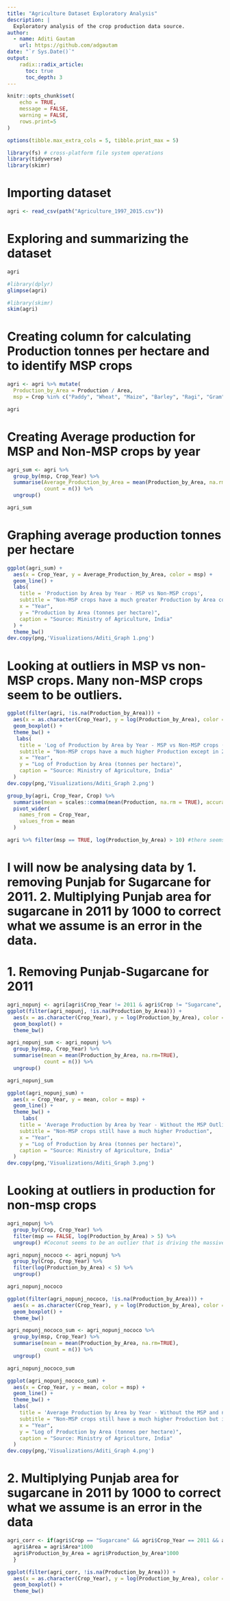 ```yaml
---
title: "Agriculture Dataset Exploratory Analysis"
description: |
  Exploratory analysis of the crop production data source. 
author:
  - name: Aditi Gautam
    url: https://github.com/adgautam
date: "`r Sys.Date()`"
output: 
    radix::radix_article:
      toc: true
      toc_depth: 3
---
```


```r
knitr::opts_chunk$set(
	echo = TRUE,
	message = FALSE,
	warning = FALSE,
	rows.print=5
)

options(tibble.max_extra_cols = 5, tibble.print_max = 5)

library(fs) # cross-platform file system operations
library(tidyverse)
library(skimr)
```

# Importing dataset

```r
agri <- read_csv(path("Agriculture_1997_2015.csv"))
```

# Exploring and summarizing the dataset

```r
agri
```

```r
#library(dplyr)
glimpse(agri)
```

```r
#library(skimr)
skim(agri)
```

# Creating column for calculating Production tonnes per hectare and to identify MSP crops 

```r
agri <- agri %>% mutate(
  Production_by_Area = Production / Area,
  msp = Crop %in% c("Paddy", "Wheat", "Maize", "Barley", "Ragi", "Gram", "Arhar/Tur", "Moong(Green Gram)", "Urad", "Masoor", "Groundnut", "Rapeseed &Mustard", "Soyabean", "Sesamum", "Sunflower", "Niger seed", "Cotton", "Jute & mesta", "Jowar", "Bajra", "Sugarcane")) 

agri
```

# Creating Average production for MSP and Non-MSP crops by year

```r
agri_sum <- agri %>% 
  group_by(msp, Crop_Year) %>% 
  summarise(Average_Production_by_Area = mean(Production_by_Area, na.rm=TRUE),
            count = n()) %>% 
  ungroup()

agri_sum
```

# Graphing average production tonnes per hectare

```r
ggplot(agri_sum) + 
  aes(x = Crop_Year, y = Average_Production_by_Area, color = msp) + 
  geom_line() + 
  labs(
    title = 'Production by Area by Year - MSP vs Non-MSP crops',
    subtitle = "Non-MSP crops have a much greater Production by Area compared to MSP",
    x = "Year",
    y = "Production by Area (tonnes per hectare)",
    caption = "Source: Ministry of Agriculture, India"
  ) +
  theme_bw()
dev.copy(png,'Visualizations/Aditi_Graph 1.png')
```
# Looking at outliers in MSP vs non-MSP crops. Many non-MSP crops seem to be outliers.

```r
ggplot(filter(agri, !is.na(Production_by_Area))) +
  aes(x = as.character(Crop_Year), y = log(Production_by_Area), color = msp) +
  geom_boxplot() +
  theme_bw() +
   labs(
    title = 'Log of Production by Area by Year - MSP vs Non-MSP crops (Checking for outliers)',
    subtitle = "Non-MSP crops have a much higher Production except in 2011",
    x = "Year",
    y = "Log of Production by Area (tonnes per hectare)",
    caption = "Source: Ministry of Agriculture, India"
  )
dev.copy(png,'Visualizations/Aditi_Graph 2.png')
```


```r
group_by(agri, Crop_Year, Crop) %>%
  summarise(mean = scales::comma(mean(Production, na.rm = TRUE), accuracy = 1)) %>%
  pivot_wider(
    names_from = Crop_Year,
    values_from = mean
  )
```

```r
agri %>% filter(msp == TRUE, log(Production_by_Area) > 10) #there seems to be an issue with the data for Area in Punjab in 2011 leading to the big jump seen in the boxplot for MSP crops. 
```
# I will now be analysing data by 1. removing Punjab for Sugarcane for 2011. 2. Multiplying Punjab area for sugarcane in 2011 by 1000 to correct what we assume is an error in the data. 

# 1. Removing Punjab-Sugarcane for 2011
```r
agri_nopunj <- agri[agri$Crop_Year != 2011 & agri$Crop != "Sugarcane", ]  
ggplot(filter(agri_nopunj, !is.na(Production_by_Area))) +
  aes(x = as.character(Crop_Year), y = log(Production_by_Area), color = msp) +
  geom_boxplot() +
  theme_bw()
```
```r
agri_nopunj_sum <- agri_nopunj %>% 
  group_by(msp, Crop_Year) %>% 
  summarise(mean = mean(Production_by_Area, na.rm=TRUE),
            count = n()) %>% 
  ungroup()

agri_nopunj_sum
```


```r
ggplot(agri_nopunj_sum) + 
  aes(x = Crop_Year, y = mean, color = msp) + 
  geom_line() + 
  theme_bw() + 
     labs(
    title = 'Average Production by Area by Year - Without the MSP Outlier',
    subtitle = "Non-MSP crops still have a much higher Production",
    x = "Year",
    y = "Log of Production by Area (tonnes per hectare)",
    caption = "Source: Ministry of Agriculture, India"
  )
dev.copy(png,'Visualizations/Aditi_Graph 3.png')
```


# Looking at outliers in production for non-msp crops

```r
agri_nopunj %>% 
  group_by(Crop, Crop_Year) %>%
  filter(msp == FALSE, log(Production_by_Area) > 5) %>%
  ungroup() #Coconut seems to be an outlier that is driving the massive difference between msp and non-msp crops. 
```

```r
agri_nopunj_nococo <- agri_nopunj %>% 
  group_by(Crop, Crop_Year) %>%
  filter(log(Production_by_Area) < 5) %>%
  ungroup()

agri_nopunj_nococo
```
```r
ggplot(filter(agri_nopunj_nococo, !is.na(Production_by_Area))) +
  aes(x = as.character(Crop_Year), y = log(Production_by_Area), color = msp) +
  geom_boxplot() +
  theme_bw()
```


```r
agri_nopunj_nococo_sum <- agri_nopunj_nococo %>% 
  group_by(msp, Crop_Year) %>% 
  summarise(mean = mean(Production_by_Area, na.rm=TRUE),
            count = n()) %>% 
  ungroup()

agri_nopunj_nococo_sum
```


```r
ggplot(agri_nopunj_nococo_sum) + 
  aes(x = Crop_Year, y = mean, color = msp) + 
  geom_line() + 
  theme_bw() +
  labs(
    title = 'Average Production by Area by Year - Without the MSP and non-MSP Outliers',
    subtitle = "Non-MSP crops still have a much higher Production but it is more comparable",
    x = "Year",
    y = "Log of Production by Area (tonnes per hectare)",
    caption = "Source: Ministry of Agriculture, India"
  )
dev.copy(png,'Visualizations/Aditi_Graph 4.png')
```

# 2. Multiplying Punjab area for sugarcane in 2011 by 1000 to correct what we assume is an error in the data

```r
agri_corr <- if(agri$Crop == "Sugarcane" && agri$Crop_Year == 2011 && agri$State_name == "Punjab"){
  agri$Area = agri$Area*1000
  agri$Production_by_Area = agri$Production_by_Area*1000
  }
```

```r
ggplot(filter(agri_corr, !is.na(Production_by_Area))) +
  aes(x = as.character(Crop_Year), y = log(Production_by_Area), color = msp)+
  geom_boxplot() +
  theme_bw()
```


